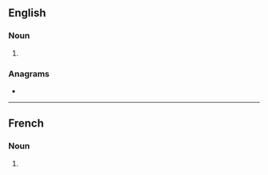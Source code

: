 ==English==

===Noun===
{{head|en|noun form}}

# {{plural of|baht|lang=en}}

===Anagrams===
* {{anagrams|en|a=abhst|baths}}

----

==French==

===Noun===
{{head|fr|noun plural form|g=m}}

# {{plural of|baht|lang=fr}}